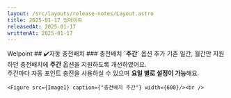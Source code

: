 ```yaml
---
layout: /src/layouts/release-notes/Layout.astro
title: 2025-01-17 업데이트
releasedAt: 2025-01-17
writtenAt: 2025-01-17
---
```




<Frame>
    <Badge style={'web'}>Welpoint</Badge>
    ## ✔️자동 충전배치
    ### 충전배치 <b>`주간`</b> 옵션 추가
            기존 일간, 월간만 지원하던 충전배치에 <b>주간</b> 옵션을 지원하도록 개선하였어요.<br/>
            주간마다 자동 포인트 충전을 사용하실 수 있으며 <b>요일 별로 설정이 가능</b>해요.
    <br/>
    
    <Figure src={Image1} caption={"충전배치 주간"} width={600}/><br />

</Frame>

